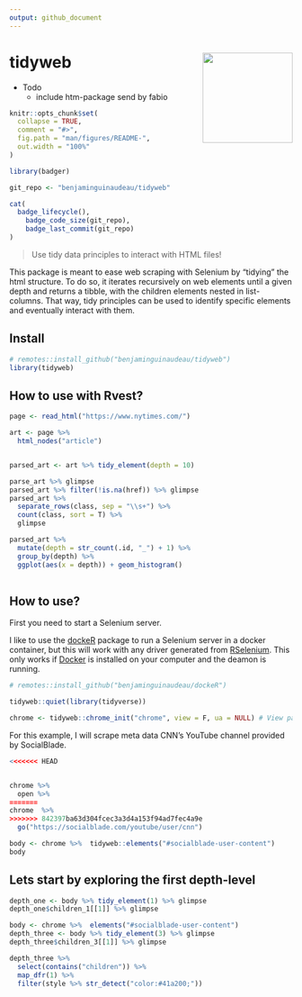 ```yaml
---
output: github_document
---
```


<!-- README.md is generated from README.Rmd. Please edit that file -->
# tidyweb <img src="man/figures/tidyweb_logo.png" width="160px" align="right" />

+ Todo
  * include htm-package send by fabio


```r
knitr::opts_chunk$set(
  collapse = TRUE,
  comment = "#>",
  fig.path = "man/figures/README-",
  out.width = "100%"
)

```

```r

library(badger)

git_repo <- "benjaminguinaudeau/tidyweb"

cat(
  badge_lifecycle(),
	badge_code_size(git_repo),
	badge_last_commit(git_repo)
)
```

>Use tidy data principles to interact with HTML files!

This package is meant to ease web scraping with Selenium by "tidying" the html structure. To do so, it iterates recursively on web elements until a given depth and returns a tibble, with the children elements nested in list-columns. That way, tidy principles can be used to identify specific elements and eventually interact with them. 

## Install

```r
# remotes::install_github("benjaminguinaudeau/tidyweb")
library(tidyweb)
```

## How to use with Rvest?

```r
page <- read_html("https://www.nytimes.com/")

art <- page %>%
  html_nodes("article")


parsed_art <- art %>% tidy_element(depth = 10) 

parse_art %>% glimpse
parsed_art %>% filter(!is.na(href)) %>% glimpse
parsed_art %>% 
  separate_rows(class, sep = "\\s+") %>%
  count(class, sort = T) %>%
  glimpse

parsed_art %>% 
  mutate(depth = str_count(.id, "_") + 1) %>%
  group_by(depth) %>%
  ggplot(aes(x = depth)) + geom_histogram()
  

```



## How to use? 

First you need to start a Selenium server. 

I like to use the [dockeR](http://github.com/benjaminguinaudeau/dockeR) package to run a Selenium server in a docker container, but this will work with any driver generated from [RSelenium](https://github.com/ropensci/RSelenium). This only works if [Docker](https://www.docker.com/) is installed on your computer and the deamon is running.

```r
# remotes::install_github("benjaminguinaudeau/dockeR")

tidyweb::quiet(library(tidyverse))

chrome <- tidyweb::chrome_init("chrome", view = F, ua = NULL) # View param only works for mac
```

For this example, I will scrape meta data CNN's YouTube channel provided by SocialBlade. 

```r
<<<<<<< HEAD


chrome %>% 
  open %>%
=======
chrome  %>%
>>>>>>> 842397ba63d304fcec3a3d4a153f94ad7fec4a9e
  go("https://socialblade.com/youtube/user/cnn")
```


```r
body <- chrome %>%  tidyweb::elements("#socialblade-user-content")
body
```


## Lets start by exploring the first depth-level

```r
depth_one <- body %>% tidy_element(1) %>% glimpse
depth_one$children_1[[1]] %>% glimpse
```


```r
body <- chrome %>%  elements("#socialblade-user-content")
depth_three <- body %>% tidy_element(3) %>% glimpse
depth_three$children_3[[1]] %>% glimpse

```

```r
depth_three %>%
  select(contains("children")) %>%
  map_dfr(1) %>%
  filter(style %>% str_detect("color:#41a200;"))
  
```

